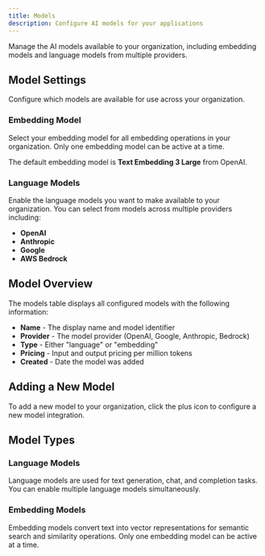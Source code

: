 ```yaml
---
title: Models
description: Configure AI models for your applications
---
```


Manage the AI models available to your organization, including embedding models and language models from multiple providers.

## Model Settings

Configure which models are available for use across your organization.

### Embedding Model

Select your embedding model for all embedding operations in your organization. Only one embedding model can be active at a time.

The default embedding model is **Text Embedding 3 Large** from OpenAI.

### Language Models

Enable the language models you want to make available to your organization. You can select from models across multiple providers including:

- **OpenAI** 
- **Anthropic** 
- **Google** 
- **AWS Bedrock** 

## Model Overview

The models table displays all configured models with the following information:

- **Name** - The display name and model identifier
- **Provider** - The model provider (OpenAI, Google, Anthropic, Bedrock)
- **Type** - Either "language" or "embedding"
- **Pricing** - Input and output pricing per million tokens
- **Created** - Date the model was added

## Adding a New Model

To add a new model to your organization, click the plus icon to configure a new model integration.

## Model Types

### Language Models

Language models are used for text generation, chat, and completion tasks. You can enable multiple language models simultaneously.

### Embedding Models

Embedding models convert text into vector representations for semantic search and similarity operations. Only one embedding model can be active at a time.